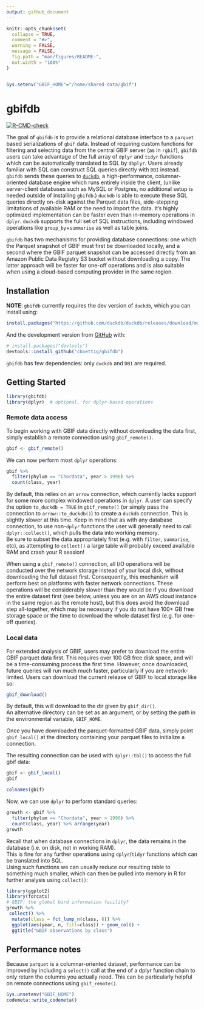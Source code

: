 ```yaml
---
output: github_document
---
```


<!-- README.md is generated from README.Rmd. Please edit that file -->

```r
knitr::opts_chunk$set(
  collapse = TRUE,
  comment = "#>",
  warning = FALSE,
  message = FALSE,
  fig.path = "man/figures/README-",
  out.width = "100%"
)


Sys.setenv("GBIF_HOME"="/home/shared-data/gbif")

```

# gbifdb

<!-- badges: start -->
[![R-CMD-check](https://github.com/cboettig/gbifdb/workflows/R-CMD-check/badge.svg)](https://github.com/cboettig/gbifdb/actions)
<!-- badges: end -->

The goal of `gbifdb` is to provide a relational database interface to a `parquet` based serializations of `gbif` data. 
Instead of requiring custom functions for filtering and selecting data from the central GBIF server (as in `rgbif`), `gbifdb` users can take advantage of the full array of `dplyr` and `tidyr` functions which can be automatically translated to SQL by `dbplyr`.
Users already familiar with SQL can construct SQL queries directly with `DBI` instead. 
`gbifdb` sends these queries to [`duckdb`](https://duckdb.org), a high-performance, columnar-oriented database engine which runs entirely inside the client,
(unlike server-client databases such as MySQL or Postgres, no additional setup is needed outside of installing `gbifdb`.)
`duckdb` is able to execute these SQL queries directly on-disk against the Parquet data files, side-stepping limitations of available RAM or the need to import the data. 
It's highly optimized implementation can be faster even than in-memory operations in `dplyr`.
`duckdb` supports the full set of SQL instructions, including windowed operations like `group_by`+`summarise` as well as table joins.

`gbifdb` has two mechanisms for providing database connections: one which the Parquet snapshot of GBIF must first be downloaded locally, 
and a second where the GBIF parquet snapshot can be accessed directly from an Amazon Public Data Registry S3 bucket without downloading a copy.
The latter approach will be faster for one-off operations and is also suitable when using a cloud-based computing provider in the same region.





## Installation

**NOTE**: `gbifdb` currently requires the dev version of `duckdb`, which you can install using:

```r
install.packages("https://github.com/duckdb/duckdb/releases/download/master-builds/duckdb_r_src.tar.gz", repos = NULL)
```

<!--

You can install the released version of `gbifdb` from [CRAN](https://CRAN.R-project.org) with:

``` r
install.packages("gbifdb")
```

-->

And the development version from [GitHub](https://github.com/) with:

``` r
# install.packages("devtools")
devtools::install_github("cboettig/gbifdb")
```

`gbifdb` has few dependencies: only `duckdb` and `DBI` are required.  

## Getting Started

```r
library(gbifdb)
library(dplyr)  # optional, for dplyr-based operations
```

### Remote data access

To begin working with GBIF data directly without downloading the data first, simply establish a remote connection using `gbif_remote()`.

```r
gbif <- gbif_remote()
```

We can now perform most `dplyr` operations:

```r
gbif %>%
  filter(phylum == "Chordata", year > 1990) %>%
  count(class, year)
```

By default, this relies on an `arrow` connection, which currently lacks support for some more complex windowed operations in `dplyr`.
A user can specify the option `to_duckdb = TRUE` in `gbif_remote()` (or simply pass the connection to `arrow::to_duckdb()`) to create
a `duckdb` connection. This is slightly slower at this time. 
Keep in mind that as with any database connection, to use non-`dplyr` functions the user will generally need to call `dplyr::collect()`,
which pulls the data into working memory.  
Be sure to subset the data appropriately first (e.g. with `filter`, `summarise`, etc), as attempting to `collect()` a large
table will probably exceed available RAM and crash your R session!

When using a `gbif_remote()` connection, 
all I/O operations will be conducted over the network storage instead of your local disk,
without downloading the full dataset first.
Consequently, this mechanism will perform best on platforms with faster network connections.
These operations will be considerably slower than they would be if you download the entire dataset first 
(see below, unless you are on an AWS cloud instance in the same region as the remote host), but this does
avoid the download step all-together, which may be necessary if you do not have 100+ GB free storage space
or the time to download the whole dataset first (e.g. for one-off queries).

### Local data

For extended analysis of GBIF, users may prefer to download the entire GBIF parquet data first.
This requires over 100 GB free disk space, and will be a time-consuming process the first time.
However, once downloaded, future queries will run much much faster, particularly if you are network-limited.
Users can download the current release of GBIF to local storage like so:

```r
gbif_download()
```

By default, this will download to the dir given by `gbif_dir()`.  
An alternative directory can be set as an argument, or by setting the path in the environmental variable, `GBIF_HOME`.

Once you have downloaded the parquet-formatted GBIF data, 
simply point `gbif_local()` at the directory containing your parquet files to initialize a connection.


The resulting connection can be used with `dplyr::tbl()` to access the full gbif data:

```r
gbif <- gbif_local()
gbif
```

```r
colnames(gbif)
```

Now, we can use `dplyr` to perform standard queries: 

```r
growth <- gbif %>% 
  filter(phylum == "Chordata", year > 1990) %>%
  count(class, year) %>% arrange(year)
growth
```

Recall that when database connections in `dplyr`, the data remains in the database (i.e. on disk, not in working RAM).  
This is fine for any further operations using `dplyr`/`tidyr` functions which can be translated into SQL.  
Using such functions we can usually reduce our resulting table to something much smaller, 
which can then be pulled into memory in R for further analysis using `collect()`:

```r
library(ggplot2)
library(forcats)
# GBIF: the global bird information facility?
growth %>%
 collect() %>%
  mutate(class = fct_lump_n(class, 6)) %>%
  ggplot(aes(year, n, fill=class)) + geom_col() +
  ggtitle("GBIF observations by class")
```


## Performance notes

Because `parquet` is a columnar-oriented dataset, performance can be improved by including a `select()` call at the end of a dplyr function chain to only return the columns you actually need. This can be particularly helpful on remote connections using `gbif_remote()`.


```r
Sys.unsetenv("GBIF_HOME")
codemeta::write_codemeta()
```


